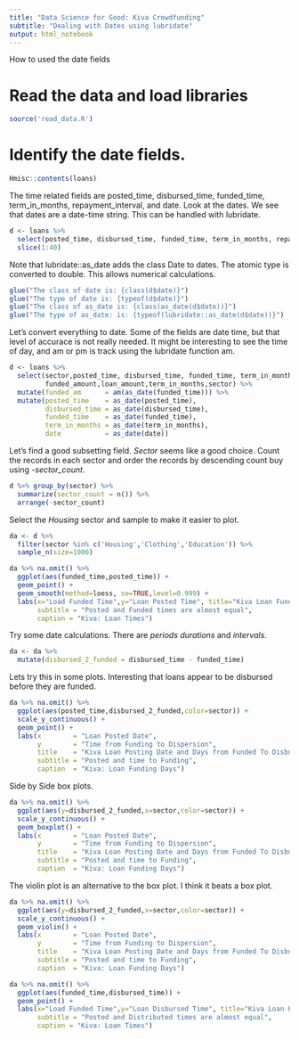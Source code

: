 ```yaml
---
title: "Data Science for Good: Kiva Crowdfunding"
subtitle: "Dealing with Dates using lubridate"
output: html_notebook
---
```


How to used the date fields

# Read the data and load libraries
```r
source('read_data.R')
```


# Identify the date fields.
```r
Hmisc::contents(loans)
```
The time related fields are posted_time, disbursed_time, funded_time, term_in_months, repayment_interval, and date.
Look at the dates. We see that dates are a date-time string.  This can be handled with 
lubridate.

```r
d <- loans %>% 
  select(posted_time, disbursed_time, funded_time, term_in_months, repayment_interval,date) %>% 
  slice(1:40)
```

Note that lubridate::as_date adds the class Date to dates.  The atomic type is converted to
double. This allows numerical calculations.
```r
glue("The class of date is: {class(d$date)}")
glue("The type of date is: {typeof(d$date)}")
glue("The class of as_date is: {class(as_date(d$date))}")
glue("The type of as_date: is: {typeof(lubridate::as_date(d$date))}")
```


Let's convert everything to date.  Some of the fields are date time, but that level of accurace is
not really needed.  It might be interesting to see the time of day, and am or pm is track using 
the lubridate function am.
```r
d <- loans %>% 
  select(sector,posted_time, disbursed_time, funded_time, term_in_months, repayment_interval,date,
         funded_amount,loan_amount,term_in_months,sector) %>% 
  mutate(funded_am      = am(as_date(funded_time))) %>% 
  mutate(posted_time    = as_date(posted_time),
         disbursed_time = as_date(disbursed_time),
         funded_time    = as_date(funded_time),
         term_in_months = as_date(term_in_months),
         date           = as_date(date))
```
Let's find a good subsetting field.
*Sector* seems like a good choice.  Count the records in each sector and order
the records by descending count buy using *-sector_count*.
```r
d %>% group_by(sector) %>% 
  summarize(sector_count = n()) %>% 
  arrange(-sector_count)
```
Select the *Housing* sector and sample to make it easier to plot.
```r
da <- d %>% 
  filter(sector %in% c('Housing','Clothing','Education')) %>% 
  sample_n(size=1000)
```

```r
da %>% na.omit() %>%  
  ggplot(aes(funded_time,posted_time)) + 
  geom_point() +
  geom_smooth(method=loess, se=TRUE,level=0.999) +
  labs(x="Load Funded Time",y="Loan Posted Time", title="Kiva Loan Funded and Posted Times",
       subtitle = "Posted and Funded times are almost equal",
       caption = "Kiva: Loan Times")
```

Try some date calculations.  There are *periods* *durations* and *intervals*.
```r
da <- da %>% 
  mutate(disbursed_2_funded = disbursed_time - funded_time)
```


Lets try this in some plots.
Interesting that loans appear to be disbursed before they are funded.
```r
da %>% na.omit() %>% 
  ggplot(aes(posted_time,disbursed_2_funded,color=sector)) + 
  scale_y_continuous() +
  geom_point() +
  labs(x        = "Loan Posted Date",
       y        = "Time from Funding to Dispersion", 
       title    = "Kiva Loan Posting Date and Days from Funded To Disbursion",
       subtitle = "Posted and time to Funding",
       caption  = "Kiva: Loan Funding Days")
```
Side by Side box plots.
```r
da %>% na.omit() %>% 
  ggplot(aes(y=disbursed_2_funded,x=sector,color=sector)) + 
  scale_y_continuous() +
  geom_boxplot() +
  labs(x        = "Loan Posted Date",
       y        = "Time from Funding to Dispersion", 
       title    = "Kiva Loan Posting Date and Days from Funded To Disbursion",
       subtitle = "Posted and time to Funding",
       caption  = "Kiva: Loan Funding Days")
```
The violin plot is an alternative to the box plot.  I think it beats a box plot.
```r
da %>% na.omit() %>% 
  ggplot(aes(y=disbursed_2_funded,x=sector,color=sector)) + 
  scale_y_continuous() +
  geom_violin() +
  labs(x        = "Loan Posted Date",
       y        = "Time from Funding to Dispersion", 
       title    = "Kiva Loan Posting Date and Days from Funded To Disbursion",
       subtitle = "Posted and time to Funding",
       caption  = "Kiva: Loan Funding Days")
```


```r
da %>% na.omit() %>%  
  ggplot(aes(funded_time,disbursed_time)) + 
  geom_point() +
  labs(x="Load Funded Time",y="Loan Disbursed Time", title="Kiva Loan Posted and Disbursed Times",
       subtitle = "Posted and Distributed times are almost equal",
       caption = "Kiva: Loan Times")
```


